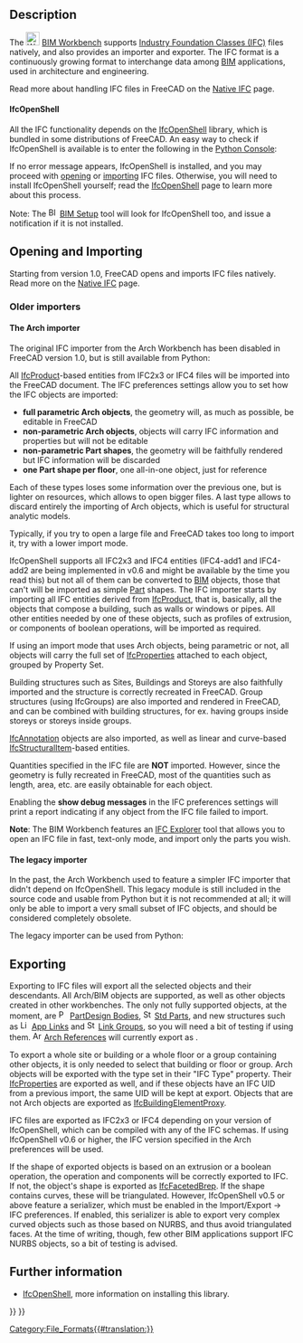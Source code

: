 <languages/>
<translate>

<!--T:20-->
{{Docnav
|[[Native_IFC|Native IFC]]
|[[Arch_DAE|DAE]]
|[[BIM_Workbench|BIM]]
|IconL=
|IconR=
|IconC=Workbench_BIM.svg
}}

</translate>
{{TOCright}}
<translate>

== Description == <!--T:49-->

<!--T:5-->
The [[File:Workbench_BIM.svg|24px]] [[BIM_Workbench|BIM Workbench]] supports [https://en.wikipedia.org/wiki/Industry_Foundation_Classes Industry Foundation Classes (IFC)] files natively, and also provides an importer and exporter. The IFC format is a continuously growing format to interchange data among [https://en.wikipedia.org/wiki/Building_Information_Modeling BIM] applications, used in architecture and engineering.

<!--T:52-->
Read more about handling IFC files in FreeCAD on the [[Native_IFC|Native IFC]] page.

==== IfcOpenShell ==== <!--T:53-->

<!--T:6-->
All the IFC functionality depends on the [[IfcOpenShell|IfcOpenShell]] library, which is bundled in some distributions of FreeCAD. An easy way to check if IfcOpenShell is available is to enter the following in the [[Python_Console|Python Console]]:

</translate>
{{Code|code=
import ifcopenshell
}}
<translate>

<!--T:22-->
If no error message appears, IfcOpenShell is installed, and you may proceed with [[Std_Open|opening]] or [[Std_Import|importing]] IFC files. Otherwise, you will need to install IfcOpenShell yourself; read the [[IfcOpenShell|IfcOpenShell]] page to learn more about this process.

<!--T:23-->
Note: The [[File:BIM_Setup.svg|16px]] [[BIM_Setup|BIM Setup]] tool will look for IfcOpenShell too, and issue a notification if it is not installed.

==Opening and Importing== <!--T:4-->

<!--T:54-->
Starting from version 1.0, FreeCAD opens and imports IFC files natively. Read more on the [[Native_IFC|Native IFC]] page.

=== Older importers === <!--T:55-->

==== The Arch importer ==== <!--T:56-->

<!--T:57-->
The original IFC importer from the Arch Workbench has been disabled in FreeCAD version 1.0, but is still available from Python:

</translate>
{{Code|code=
from importers import importIFC
importIFC.open("C:\\Path\\To\\My\\File.ifc")
}}
<translate>

<!--T:12-->
All [https://www.buildingsmart-tech.org/ifc/IFC4/Add1/html/schema/ifckernel/lexical/ifcproduct.htm IfcProduct]-based entities from IFC2x3 or IFC4 files will be imported into the FreeCAD document. The IFC preferences settings allow you to set how the IFC objects are imported:
* '''full parametric Arch objects''', the geometry will, as much as possible, be editable in FreeCAD
* '''non-parametric Arch objects''', objects will carry IFC information and properties but will not be editable
* '''non-parametric Part shapes''', the geometry will be faithfully rendered but IFC information will be discarded
* '''one Part shape per floor''', one all-in-one object, just for reference

<!--T:50-->
Each of these types loses some information over the previous one, but is lighter on resources, which allows to open bigger files. A last type allows to discard entirely the importing of Arch objects, which is useful for structural analytic models. 

<!--T:41-->
Typically, if you try to open a large file and FreeCAD takes too long to import it, try with a lower import mode.

<!--T:42-->
IfcOpenShell supports all IFC2x3 and IFC4 entities (IFC4-add1 and IFC4-add2 are being implemented in v0.6 and might be available by the time you read this) but not all of them can be converted to [[BIM_Workbench|BIM]] objects, those that can't will be imported as simple [[Part_Workbench|Part]] shapes. The IFC importer starts by importing all IFC entities derived from [https://standards.buildingsmart.org/IFC/RELEASE/IFC2x3/TC1/HTML/ifckernel/lexical/ifcproduct.htm IfcProduct], that is, basically, all the objects that compose a building, such as walls or windows or pipes. All other entities needed by one of these objects, such as profiles of extrusion, or components of boolean operations, will be imported as required.

<!--T:13-->
If using an import mode that uses Arch objects, being parametric or not, all objects will carry the full set of [https://www.buildingsmart-tech.org/ifc/IFC4/Add1/html/schema/ifcpropertyresource/lexical/ifcproperty.htm IfcProperties] attached to each object, grouped by Property Set.

<!--T:43-->
Building structures such as Sites, Buildings and Storeys are also faithfully imported and the structure is correctly recreated in FreeCAD. Group structures (using IfcGroups) are also imported and rendered in FreeCAD, and can be combined with building structures, for ex. having groups inside storeys or storeys inside groups.

<!--T:14-->
[https://www.buildingsmart-tech.org/ifc/IFC4/Add1/html/schema/ifcproductextension/lexical/ifcannotation.htm IfcAnnotation] objects are also imported, as well as linear and curve-based [https://www.buildingsmart-tech.org/ifc/IFC4/Add1/html/schema/ifcstructuralanalysisdomain/lexical/ifcstructuralitem.htm IfcStructuralItem]-based entities.

<!--T:44-->
Quantities specified in the IFC file are '''NOT''' imported. However, since the geometry is fully recreated in FreeCAD, most of the quantities such as length, area, etc. are easily obtainable for each object.

<!--T:15-->
Enabling the '''show debug messages''' in the IFC preferences settings will print a report indicating if any object from the IFC file failed to import.

<!--T:45-->
'''Note''': The BIM Workbench features an [[BIM_IfcExplorer|IFC Explorer]] tool that allows you to open an IFC file in fast, text-only mode, and import only the parts you wish.

==== The legacy importer ==== <!--T:58-->

<!--T:24-->
In the past, the Arch Workbench used to feature a simpler IFC importer that didn't depend on IfcOpenShell. This legacy module is still included in the source code and usable from Python but it is not recommended at all; it will only be able to import a very small subset of IFC objects, and should be considered completely obsolete.

<!--T:59-->
The legacy importer can be used from Python:

</translate>
{{Code|code=
from importers import importIFClegacy
importIFClegacy.open("C:\\Path\\To\\My\\File.ifc")
}}
<translate>

== Exporting == <!--T:9-->

<!--T:10-->
Exporting to IFC files will export all the selected objects and their descendants. All Arch/BIM objects are supported, as well as other objects created in other workbenches. The only not fully supported objects, at the moment, are [[File:PartDesign_Body.svg|16px]] [[PartDesign_Body|PartDesign Bodies]], [[File:Std_Part.svg|16px]] [[Std_Part|Std Parts]], and new structures such as [[File:Link.svg|16px]] [[Std_LinkMake|App Links]] and [[File:Std_LinkMakeGroup.svg|16px]] [[Std_LinkMakeGroup|Link Groups]], so you will need a bit of testing if using them. [[File:Arch_Reference.svg|16px]] [[Arch_Reference|Arch References]] will currently export as {{incode|IfcBuildingElementProxies}}.

<!--T:46-->
To export a whole site or building or a whole floor or a group containing other objects, it is only needed to select that building or floor or group. Arch objects will be exported with the type set in their "IFC Type" property. Their [https://www.buildingsmart-tech.org/ifc/IFC4/Add1/html/schema/ifcpropertyresource/lexical/ifcproperty.htm IfcProperties] are exported as well, and if these objects have an IFC UID from a previous import, the same UID will be kept at export. Objects that are not Arch objects are exported as [https://www.buildingsmart-tech.org/ifc/IFC4/Add1/html/schema/ifcsharedbldgelements/lexical/ifcbuildingelementproxy.htm IfcBuildingElementProxy].

<!--T:16-->
IFC files are exported as IFC2x3 or IFC4 depending on your version of IfcOpenShell, which can be compiled with any of the IFC schemas. If using IfcOpenShell v0.6 or higher, the IFC version specified in the Arch preferences will be used.

<!--T:17-->
If the shape of exported objects is based on an extrusion or a boolean operation, the operation and components will be correctly exported to IFC. If not, the object's shape is exported as [https://www.buildingsmart-tech.org/ifc/IFC4x1/html/schema/ifcgeometricmodelresource/lexical/ifcfacetedbrep.htm IfcFacetedBrep]. If the shape contains curves, these will be triangulated. However, IfcOpenShell v0.5 or above feature a serializer, which must be enabled in the Import/Export → IFC preferences. If enabled, this serializer is able to export very complex curved objects such as those based on NURBS, and thus avoid triangulated faces. At the time of writing, though, few other BIM applications support IFC NURBS objects, so a bit of testing is advised.

== Further information == <!--T:18-->

<!--T:51-->
* [[IfcOpenShell|IfcOpenShell]], more information on installing this library.


<!--T:19-->
{{Docnav
|[[Native_IFC|Native IFC]]
|[[Arch_DAE|DAE]]
|[[BIM_Workbench|BIM]]
|IconL=
|IconR=
|IconC=Workbench_BIM.svg
}}

</translate>
{{BIM_Tools_navi{{#translation:}}}}
{{Userdocnavi{{#translation:}}}}
[[Category:File_Formats{{#translation:}}]]
